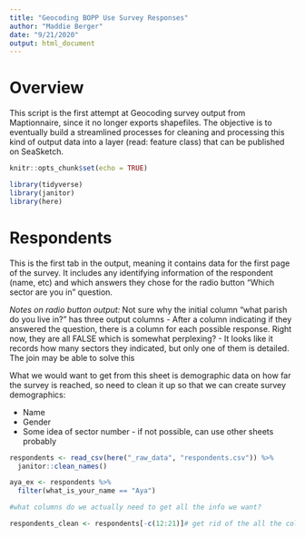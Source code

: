 ```yaml
---
title: "Geocoding BOPP Use Survey Responses"
author: "Maddie Berger"
date: "9/21/2020"
output: html_document
---
```


# Overview

This script is the first attempt at Geocoding survey output from Maptionnaire, since it no longer exports shapefiles. The objective is to eventually build a streamlined processes for cleaning and processing this kind of output data into a layer (read: feature class) that can be published on SeaSketch. 

```r
knitr::opts_chunk$set(echo = TRUE)

library(tidyverse)
library(janitor)
library(here)
```

# Respondents

This is the first tab in the output, meaning it contains data for the first page of the survey. It includes any identifying information of the respondent (name, etc) and which answers they chose for the radio button "Which sector are you in" question.

*Notes on radio button output:* 
Not sure why the initial column "what parish do you live in?" has three output columns
- After a column indicating if they answered the question, there is a column for each possible response. Right now, they are all FALSE which is somewhat perplexing? 
- It looks like it records how many sectors they indicated, but only one of them is detailed. The join may be able to solve this


What we would want to get from this sheet is demographic data on how far the survey is reached, so need to clean it up so that we can create survey demographics: 

- Name
- Gender
- Some idea of sector number - if not possible, can use other sheets probably 

```r

respondents <- read_csv(here("_raw_data", "respondents.csv")) %>% 
  janitor::clean_names()

aya_ex <- respondents %>% 
  filter(what_is_your_name == "Aya")

#what columns do we actually need to get all the info we want? 

respondents_clean <- respondents[-c(12:21)]# get rid of the all the columns that all have the same thing in them? 
  
```

#
